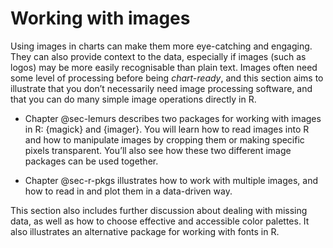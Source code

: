 # Working with images {#sec-images-intro .unnumbered}

Using images in charts can make them more eye-catching and engaging. They can also provide context to the data, especially if images (such as logos) may be more easily recognisable than plain text. Images often need some level of processing before being *chart-ready*, and this section aims to illustrate that you don't necessarily need image processing software, and that you can do many simple image operations directly in R.

* Chapter @sec-lemurs describes two packages for working with images in R: {magick} and {imager}. You will learn how to read images into R and how to manipulate images by cropping them or making specific pixels transparent. You'll also see how these two different image packages can be used together.

* Chapter @sec-r-pkgs illustrates how to work with multiple images, and how to read in and plot them in a data-driven way. 

This section also includes further discussion about dealing with missing data, as well as how to choose effective and accessible color palettes. It also illustrates an alternative package for working with fonts in R.
